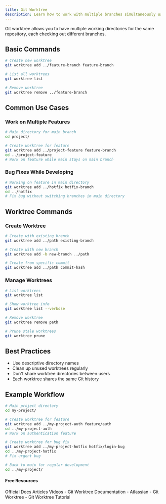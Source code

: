 ```yaml
---
title: Git Worktree
description: Learn how to work with multiple branches simultaneously using git worktree
---
```

Git worktree allows you to have multiple working directories for the same repository, each checking out different branches.

## Basic Commands

```bash
# Create new worktree
git worktree add ../feature-branch feature-branch

# List all worktrees
git worktree list

# Remove worktree
git worktree remove ../feature-branch
```

## Common Use Cases

### Work on Multiple Features
```bash
# Main directory for main branch
cd project/

# Create worktree for feature
git worktree add ../project-feature feature-branch
cd ../project-feature
# Work on feature while main stays on main branch
```

### Bug Fixes While Developing
```bash
# Working on feature in main directory
git worktree add ../hotfix hotfix-branch
cd ../hotfix
# Fix bug without switching branches in main directory
```

## Worktree Commands

### Create Worktree
```bash
# Create with existing branch
git worktree add ../path existing-branch

# Create with new branch
git worktree add -b new-branch ../path

# Create from specific commit
git worktree add ../path commit-hash
```

### Manage Worktrees
```bash
# List worktrees
git worktree list

# Show worktree info
git worktree list --verbose

# Remove worktree
git worktree remove path

# Prune stale worktrees
git worktree prune
```

## Best Practices

- Use descriptive directory names
- Clean up unused worktrees regularly
- Don't share worktree directories between users
- Each worktree shares the same Git history

## Example Workflow

```bash
# Main project directory
cd my-project/

# Create worktree for feature
git worktree add ../my-project-auth feature/auth
cd ../my-project-auth
# Work on authentication feature

# Create worktree for bug fix
git worktree add ../my-project-hotfix hotfix/login-bug
cd ../my-project-hotfix
# Fix urgent bug

# Back to main for regular development
cd ../my-project/
```

#### Free Resources

<Tabs defaultValue="official">
<TabsList>
<TabsTrigger value="official">Official Docs</TabsTrigger>
<TabsTrigger value="article">Articles</TabsTrigger>
<TabsTrigger value="video">Videos</TabsTrigger>
</TabsList>

<TabsContent value="official">
<Note type="note" title="official">
- <Link href="https://git-scm.com/docs/git-worktree">Git Worktree Documentation</Link>
</Note>
</TabsContent>
<TabsContent value="article">
<Note type="note" title="article">
- <Link href="https://www.atlassian.com/git/tutorials/git-worktree">Atlassian - Git Worktree</Link>
</Note>
</TabsContent>
<TabsContent value="video">
<Note type="note" title="video">
- <Link href="https://www.youtube.com/watch?v=cRunWRC8y_s">Git Worktree Tutorial</Link>
</Note>
</TabsContent>
</Tabs>
